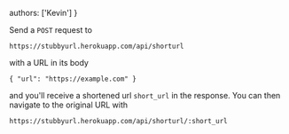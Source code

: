   authors: ['Kevin']
}

Send a `POST` request to 

```
https://stubbyurl.herokuapp.com/api/shorturl
``` 

with a URL in its body 

```
{ "url": "https://example.com" }
``` 

and you'll receive a shortened url `short_url` in the response. You can then 
navigate to the original URL with

```
https://stubbyurl.herokuapp.com/api/shorturl/:short_url
```

